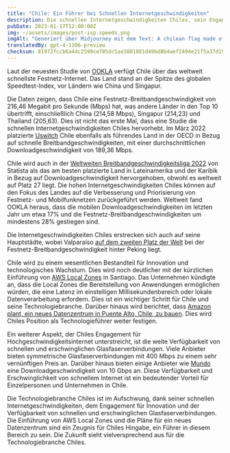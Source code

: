 ```yaml
---
title: "Chile: Ein Führer bei Schnellen Internetgeschwindigkeiten"
description: Die schnellen Internetgeschwindigkeiten Chiles, sein Engagement für Innovation und die Verfügbarkeit von erschwinglichem Glasfaser-Internet positionieren es als einen Führer in der Technologiebranche.
pubDate: 2023-01-17T12:00:00Z
img: ~/assets/images/post-isp-speeds.png
imgAlt: "Generiert über Midjourney mit dem Text: A chilean flag made of fiber optics, tech concept art, chile, high definition, detailed, realistic, colorful, hopeful --v 4 --ar 3:2"
translatedBy: gpt-4-1106-preview
checksum: 81972fccb6a44c2599ce785dc5ae3801881d49bd8b4aef2494e21f5a37d19621
---
```


Laut der neuesten Studie von [OOKLA](https://www.ookla.com/articles/global-index-internet-speed-growth-2022) verfügt Chile über das weltweit schnellste Festnetz-Internet. Das Land stand an der Spitze des globalen Speedtest-Index, vor Ländern wie China und Singapur.

Die Daten zeigen, dass Chile eine Festnetz-Breitbandgeschwindigkeit von 216,46 Megabit pro Sekunde (Mbps) hat, was andere Länder in den Top 10 übertrifft, einschließlich China (214,58 Mbps), Singapur (214,23) und Thailand (205,63). Dies ist nicht das erste Mal, dass eine Studie die schnellen Internetgeschwindigkeiten Chiles hervorhebt. Im März 2022 platzierte [Uswitch](https://www.uswitch.com/broadband/global-broadband-index/) Chile ebenfalls als führendes Land in der OECD in Bezug auf schnelle Breitbandgeschwindigkeiten, mit einer durchschnittlichen Downloadgeschwindigkeit von 189,36 Mbps.

Chile wird auch in der [Weltweiten Breitbandgeschwindigkeitsliga 2022](https://es.statista.com/grafico/18015/paises-latinoamericanos-con-mejor-velocidad-de-internet/) von Statista als das am besten platzierte Land in Lateinamerika und der Karibik in Bezug auf Downloadgeschwindigkeit hervorgehoben, obwohl es weltweit auf Platz 27 liegt. Die hohen Internetgeschwindigkeiten Chiles können auf den Fokus des Landes auf die Verbesserung und Priorisierung von Festnetz- und Mobilfunknetzen zurückgeführt werden. Weltweit fand OOKLA heraus, dass die mobilen Downloadgeschwindigkeiten im letzten Jahr um etwa 17% und die Festnetz-Breitbandgeschwindigkeiten um mindestens 28% gestiegen sind.

Die Internetgeschwindigkeiten Chiles erstrecken sich auch auf seine Hauptstädte, wobei Valparaíso [auf dem zweiten Platz der Welt](https://www.ookla.com/articles/global-index-cities-announcement) bei der Festnetz-Breitbandgeschwindigkeit hinter Peking liegt.

Chile wird zu einem wesentlichen Bestandteil für Innovation und technologisches Wachstum. Dies wird noch deutlicher mit der kürzlichen Einführung von [AWS Local Zones](https://www.datacenterdynamics.com/en/news/aws-launches-local-zones-in-perth-and-santiago/) in Santiago. Das Unternehmen kündigte an, dass die Local Zones die Bereitstellung von Anwendungen ermöglichen würden, die eine Latenz im einstelligen Millisekundenbereich oder lokale Datenverarbeitung erfordern. Dies ist ein wichtiger Schritt für Chile und seine Technologiebranche. Darüber hinaus wird berichtet, dass [Amazon plant, ein neues Datenzentrum in Puente Alto, Chile, zu bauen](https://www.biobiochile.cl/noticias/economia/negocios-y-empresas/2022/07/27/amazon-inicia-solicitud-para-la-construccion-de-un-datacenter-en-puente-alto.shtml). Dies wird Chiles Position als Technologieführer weiter festigen.

Ein weiterer Aspekt, der Chiles Engagement für Hochgeschwindigkeitsinternet unterstreicht, ist die weite Verfügbarkeit von schnellen und erschwinglichen Glasfaserverbindungen. Viele Anbieter bieten symmetrische Glasfaserverbindungen mit 400 Mbps zu einem sehr vernünftigen Preis an. Darüber hinaus bieten einige Anbieter wie [Mundo](https://www.tumundo.cl/fibra-10g/) eine Downloadgeschwindigkeit von 10 Gbps an. Diese Verfügbarkeit und Erschwinglichkeit von schnellem Internet ist ein bedeutender Vorteil für Einzelpersonen und Unternehmen in Chile.

Die Technologiebranche Chiles ist im Aufschwung, dank seiner schnellen Internetgeschwindigkeiten, dem Engagement für Innovation und der Verfügbarkeit von schnellen und erschwinglichen Glasfaserverbindungen. Die Einführung von AWS Local Zones und die Pläne für ein neues Datenzentrum sind ein Zeugnis für Chiles Hingabe, ein Führer in diesem Bereich zu sein. Die Zukunft sieht vielversprechend aus für die Technologiebranche Chiles.
